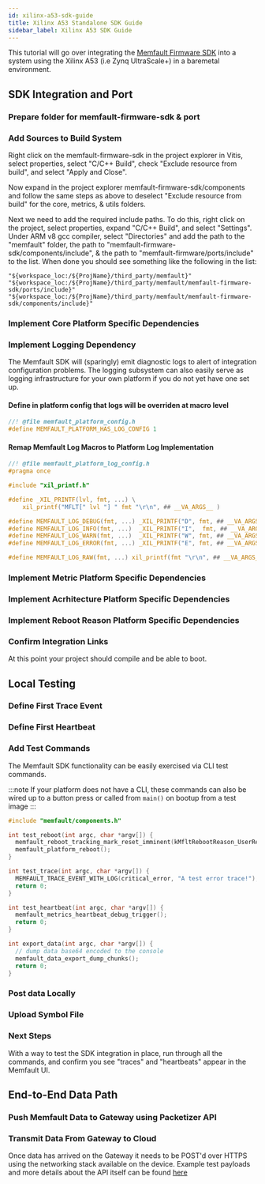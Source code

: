 ```yaml
---
id: xilinx-a53-sdk-guide
title: Xilinx A53 Standalone SDK Guide
sidebar_label: Xilinx A53 SDK Guide
---
```


This tutorial will go over integrating the
[Memfault Firmware SDK](https://github.com/memfault/memfault-firmware-sdk) into
a system using the Xilinx A53 (i.e Zynq UltraScale+) in a baremetal environment.


## SDK Integration and Port

### Prepare folder for memfault-firmware-sdk & port

<CloneSdk />

### Add Sources to Build System

Right click on the memfault-firmware-sdk in the project explorer in Vitis, select properties, select "C/C++ Build", check "Exclude resource from build", and select "Apply and Close".

Now expand in the project explorer memfault-firmware-sdk/components and follow the same steps as above to deselect "Exclude resource from build" for the core, metrics, & utils folders.

Next we need to add the required include paths. To do this, right click on the project, select properties, expand "C/C++ Build", and select "Settings". Under ARM v8 gcc compiler, select "Directories" and add the path to the "memfault" folder, the path to "memfault-firmware-sdk/components/include", & the path to "memfault-firmware/ports/include" to the list. When done you should see something like the following in the list:

```
"${workspace_loc:/${ProjName}/third_party/memfault}"
"${workspace_loc:/${ProjName}/third_party/memfault/memfault-firmware-sdk/ports/include}"
"${workspace_loc:/${ProjName}/third_party/memfault/memfault-firmware-sdk/components/include}"
```

### Implement Core Platform Specific Dependencies

<CorePlatformDependencies />

### Implement Logging Dependency

The Memfault SDK will (sparingly) emit diagnostic logs to alert of integration configuration problems.
The logging subsystem can also easily serve as logging infrastructure for your own platform if you do not
yet have one set up.

#### Define in platform config that logs will be overriden at macro level

```c
//! @file memfault_platform_config.h
#define MEMFAULT_PLATFORM_HAS_LOG_CONFIG 1
```

#### Remap Memfault Log Macros to Platform Log Implementation

```c
//! @file memfault_platform_log_config.h
#pragma once

#include "xil_printf.h"

#define _XIL_PRINTF(lvl, fmt, ...) \
	xil_printf("MFLT[" lvl "] " fmt "\r\n", ## __VA_ARGS__ )

#define MEMFAULT_LOG_DEBUG(fmt, ...) _XIL_PRINTF("D", fmt, ## __VA_ARGS__)
#define MEMFAULT_LOG_INFO(fmt, ...)  _XIL_PRINTF("I",  fmt, ## __VA_ARGS__)
#define MEMFAULT_LOG_WARN(fmt, ...)  _XIL_PRINTF("W", fmt, ## __VA_ARGS__)
#define MEMFAULT_LOG_ERROR(fmt, ...) _XIL_PRINTF("E", fmt, ## __VA_ARGS__)

#define MEMFAULT_LOG_RAW(fmt, ...) xil_printf(fmt "\r\n", ## __VA_ARGS__)
```

### Implement Metric Platform Specific Dependencies

<TimerDependencies />


### Implement Acrhitecture Platform Specific Dependencies

<AcrhitectureDependencies />

### Implement Reboot Reason Platform Specific Dependencies

<RebootReasonDependency />

### Confirm Integration Links

At this point your project should compile and be able to boot.


## Local Testing



### Define First Trace Event

<DefineFirstTraceEvent />

### Define First Heartbeat


<DefineFirstHeartbeat />


### Add Test Commands


The Memfault SDK functionality can be easily exercised via CLI test commands.

:::note
If your platform does not have a CLI, these commands can also be
wired up to a button press or called from `main()` on bootup from a test image
:::

```c
#include "memfault/components.h"

int test_reboot(int argc, char *argv[]) {
  memfault_reboot_tracking_mark_reset_imminent(kMfltRebootReason_UserReset, NULL);
  memfault_platform_reboot();
}

int test_trace(int argc, char *argv[]) {
  MEMFAULT_TRACE_EVENT_WITH_LOG(critical_error, "A test error trace!");
  return 0;
}

int test_heartbeat(int argc, char *argv[]) {
  memfault_metrics_heartbeat_debug_trigger();
  return 0;
}

int export_data(int argc, char *argv[]) {
  // dump data base64 encoded to the console
  memfault_data_export_dump_chunks();
  return 0;
}
```

### Post data Locally

<PostChunksLocally />

### Upload Symbol File

<UploadSymbolFile/>

### Next Steps

With a way to test the SDK integration in place, run through all the commands, and confirm you see "traces" and "heartbeats" appear in the Memfault UI.

## End-to-End Data Path

### Push Memfault Data to Gateway using Packetizer API

<PublishDataToCloud/>

### Transmit Data From Gateway to Cloud

Once data has arrived on the Gateway it needs to be POST'd over HTTPS using the networking stack available on the device. Example test payloads and more details about the API itself can be found [here](/docs/embedded/test-patterns-for-chunks-endpoint)
